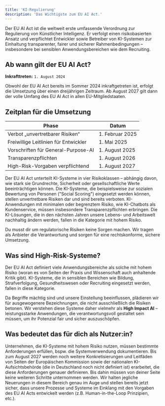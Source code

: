 ```yaml
---
title: 'KI-Regulierung'
description: 'Das Wichtigste zum EU AI Act.'
---
```


Der EU AI Act ist die weltweit erste umfassende Verordnung zur Regulierung von Künstlicher Intelligenz. Er verfolgt einen risikobasierten Ansatz und verpflichtet Entwickler sowie Betreiber von KI-Systemen zur Einhaltung transparenter, fairer und sicherer Rahmenbedingungen – insbesondere bei sensiblen Anwendungsbereichen wie dem Recruiting.

## Ab wann gilt der EU AI Act?

**Inkrafttreten:** `1. August 2024`

Obwohl der EU AI Act bereits im Sommer 2024 inkraftgetreten ist, erfolgt die Umsetzung über einen dreijährigen Zeitraum. Ab 
August 2027 gilt dann der volle Umfang des EU AI Act in allen EU-Mitgliedstaaten. 

## Zeitplan für die Umsetzung

<table class="table-auto w-full text-left border-separate border-spacing-y-4">
  <thead>
    <tr class="text-sm text-gray-700 font-semibold">
      <th class="pr-6">Phase</th>
      <th class="pr-6">Datum</th>
    </tr>
  </thead>
  <tbody>
    <tr>
      <td>Verbot „unvertretbarer Risiken“</td>
      <td>1. Februar 2025</td>
    </tr>
    <tr>
      <td>Freiwillige Leitlinien für Entwickler</td>
      <td>1. Mai 2025</td>
    </tr>
    <tr>
      <td>Vorschriften für General-Purpose-AI</td>
      <td>1. August 2025</td>
    </tr>
    <tr>
      <td>Transparenzpflichten</td>
      <td>1. August 2026</td>
    </tr>
    <tr>
      <td>High-Risk-Vorgaben verpflichtend</td>
      <td>1. August 2027</td>
    </tr>
  </tbody>
</table>

Der EU AI Act unterteilt KI-Systeme in vier Risikoklassen – abhängig davon, wie stark sie Grundrechte, Sicherheit oder 
gesellschaftliche Werte beeinträchtigen können. Die KI-Systeme, die beispielsweise zur sozialen Bewertung von Personen ("Social Scoring")
eingesetzt werden können, stellen unvertretbare Risiken dar und sind bereits verboten. KI-Anwendungen mit minimalen oder begrenztem
Risiko, wie KI-Chatbots als Kundenservice, müssen insbesondere Transparenzpflichten erbringen. Die KI-Lösungen, die in den 
nächsten Jahren unsere Lebens- und Arbeitswelt nachhaltig ändern werden, fallen in die Kategorie mit hohem Risiko.

<Check>Du musst dir um regulatorische Risiken keine Sorgen machen. Wir tragen als Anbieter
 die Verantwortung und sorgen für eine rechtskonforme, sichere Umsetzung.</Check>

## Was sind High-Risk-Systeme? ##

Der EU AI Act definiert viele Anwendungsbereiche als solche mit hohem Risiko (woran es von Seiten der Praxis und Wissenschaft 
auch anhaltende Kritik gibt). KI-Systeme, die in sensiblen Bereichen wie Bildung, Strafverfolgung, 
Gesundheitswesen oder Recruiting eingesetzt werden, fallen in diese Kategorie. 

<Info> Da Begriffe mächtig sind und unsere Einstellung beeinflussen, plädieren wir für 
ausgewogenere Bezeichnungen, die nicht ausschließlich die Risiken betonen. Wir verstehen diese Systeme daher 
vielmehr als <strong>High Impact AI</strong> – leistungsstarke Anwendungen, die verantwortungsvoll gestaltet sein müssen, um ihr
 Potenzial fair und sicher auszuschöpfen. </Info>

## Was bedeutet das für dich als Nutzer:in? ##

Unternehmen, die KI-Systeme mit hohem Risiko nutzen, müssen bestimmte Anforderungen erfüllen, bspw. die Systemverwendung 
dokumentieren. Bis zum August 2027 werden noch weitere Konkretisierungen und Leitfäden von Seiten der Europäischen Kommission 
sowie der nationalen KI-Aufsichtsbehörde (die in Deutschland noch nicht definiert ist) erarbeitet, die diese Anforderungen 
genauer definieren. Bis dahin müssen von deiner Seite keine weiteren Schritte unternommen werden. Wir halten jegliche Neuerungen 
in diesem Bereich genau im Auge und stellen bereits jetzt sicher, dass unsere Prozesse und Systeme im Einklang mit den 
Vorgaben des EU AI Acts entwickelt werden (z.B. Human-in-the-Loop Prinzipien, etc.).

